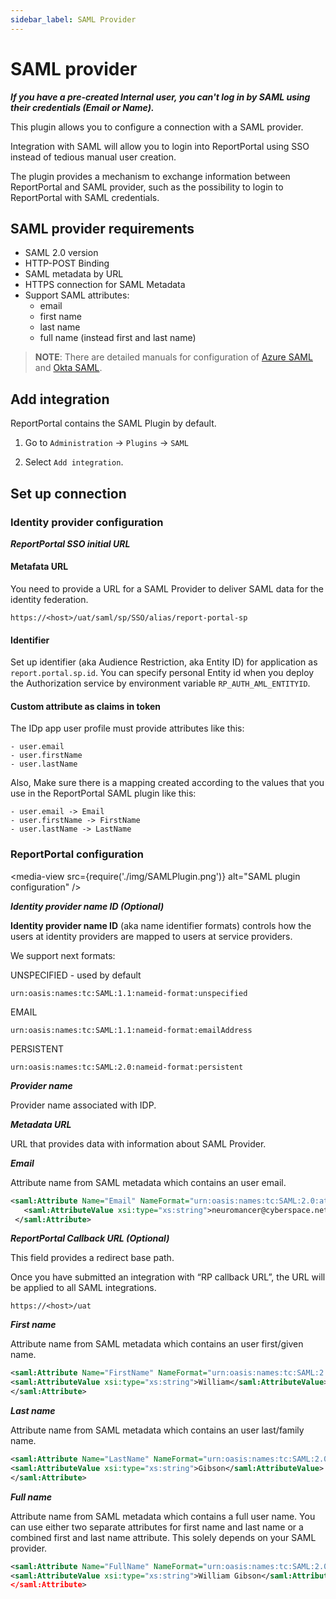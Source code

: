 ```yaml
---
sidebar_label: SAML Provider
---
```


# SAML provider

***If you have a pre-created Internal user, you can't log in by SAML using their credentials (Email or Name).***

This plugin allows you to configure a connection with a SAML provider.

Integration with SAML will allow you to login into ReportPortal using SSO instead of tedious manual user creation.

The plugin provides a mechanism to exchange information between ReportPortal and SAML provider, such as the possibility to login to ReportPortal with SAML credentials.

## SAML provider requirements

- SAML 2.0 version
- HTTP-POST Binding
- SAML metadata by URL
- HTTPS connection for SAML Metadata
- Support SAML attributes:
    - email
    - first name
    - last name
    - full name (instead first and last name)

>**NOTE**: There are detailed manuals for configuration of [Azure SAML](./AzureSAML) and [Okta SAML](./OktaSAML).

## Add integration

ReportPortal contains the SAML Plugin by default.

1. Go to `Administration` -> `Plugins` -> `SAML`

2. Select `Add integration`.

## Set up connection

### Identity provider configuration

***ReportPortal SSO initial URL***

#### Metafata URL
You need to provide a URL for a SAML Provider to deliver SAML data for the identity federation.

```url
https://<host>/uat/saml/sp/SSO/alias/report-portal-sp
```

#### Identifier

Set up identifier (aka Audience Restriction, aka Entity ID) for application as `report.portal.sp.id`.
You can specify personal Entity id when you deploy the Authorization service by environment variable `RP_AUTH_AML_ENTITYID`.

#### Custom attribute as claims in token

The IDp app user profile must provide attributes like this:

```
- user.email
- user.firstName
- user.lastName
```

Also, Make sure there is a mapping created according to the values that you use in the ReportPortal SAML plugin like this:

```
- user.email -> Email
- user.firstName -> FirstName
- user.lastName -> LastName
```

### ReportPortal configuration

<media-view src={require('./img/SAMLPlugin.png')} alt="SAML plugin configuration" />

***Identity provider name ID (Optional)***

**Identity provider name ID** (aka name identifier formats) controls how the users at identity providers are mapped to users at service providers.

We support next formats:

UNSPECIFIED - used by default

```urn
urn:oasis:names:tc:SAML:1.1:nameid-format:unspecified
```

EMAIL

```urn
urn:oasis:names:tc:SAML:1.1:nameid-format:emailAddress
```

PERSISTENT

```urn
urn:oasis:names:tc:SAML:2.0:nameid-format:persistent
```

***Provider name***

Provider name associated with IDP.

***Metadata URL***

URL that provides data with information about SAML Provider.

***Email***

Attribute name from SAML metadata which contains an user email.

```xml
<saml:Attribute Name="Email" NameFormat="urn:oasis:names:tc:SAML:2.0:attrname-format:uri">
   <saml:AttributeValue xsi:type="xs:string">neuromancer@cyberspace.net</saml:AttributeValue>
 </saml:Attribute>
```

***ReportPortal Callback URL (Optional)***

This field provides a redirect base path.

Once you have submitted an integration with “RP callback URL”, the URL will be applied to all SAML integrations.

```url
https://<host>/uat
```

***First name***

Attribute name from SAML metadata which contains an user first/given name.

```xml
<saml:Attribute Name="FirstName" NameFormat="urn:oasis:names:tc:SAML:2.0:attrname-format:uri">
<saml:AttributeValue xsi:type="xs:string">William</saml:AttributeValue>
</saml:Attribute>
```

***Last name***

Attribute name from SAML metadata which contains an user last/family name.

```xml
<saml:Attribute Name="LastName" NameFormat="urn:oasis:names:tc:SAML:2.0:attrname-format:uri">
<saml:AttributeValue xsi:type="xs:string">Gibson</saml:AttributeValue>
</saml:Attribute>
```

***Full name***

Attribute name from SAML metadata which contains a full user name. You can use either two separate attributes for first name and last name or a combined first and last name attribute. This solely depends on your SAML provider.

```xml
<saml:Attribute Name="FullName" NameFormat="urn:oasis:names:tc:SAML:2.0:attrname-format:uri">
<saml:AttributeValue xsi:type="xs:string">William Gibson</saml:AttributeValu
</saml:Attribute>
```
